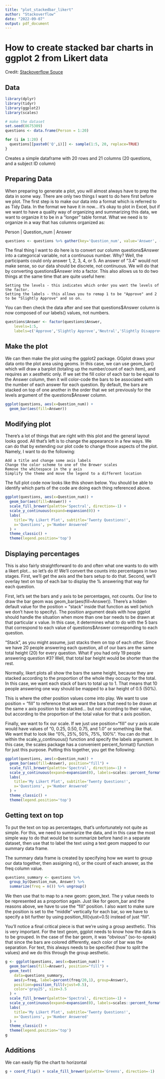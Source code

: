 ---
title: "plot_stackedbar_likert"
author: "Stackoverflow"
date: "2022-09-07"
output: pdf_document
---
# How to create stacked bar charts in ggplot 2 from Likert data
Credit: [Stackoverflow Souce](https://stackoverflow.com/questions/67196796/plot-stacked-bar-chart-of-likert-variables-in-r)

## Data

```{r}
library(dplyr)
library(tidyr)
library(ggplot2)
library(scales)

# make the dataset
set.seed(8675309)
questions <- data.frame(Person = 1:20)

for (i in 1:20) {
  questions[[paste0('Q',i)]] <- sample(1:5, 20, replace=TRUE)
}
```
Creates a simple dataframe with 20 rows and 21 columns (20 questions, and a subject ID column)

## Preparing Data

When preparing to generate a plot, you will almost always have to prep the data in some way. There are only two things I want to do here first before we plot. The first step is to make our data into a format which is referred to as Tidy Data. In the format we have it in now... it's okay to plot in Excel, but if we want to have a quality way of organizing and summarizing this data, we want to organize it to be in a "longer" table format. What we need is to organize in a way that has columns organized as:

Person | Question_num | Answer

```{r}
questions <- questions %>% gather(key='Question_num', value='Answer', -Person)
```

The final thing I want to do here is to convert our column questions$Answer into a categorical variable, not a continuous number. Why? Well, the participants could only answer 1, 2, 3, 4, or 5. An answer of "3.4" would not make sense, so our data should be discrete, not continuous. We will do that by converting questions$Answer into a factor. This also allows us to do two things at the same time that are quite useful here:

    Setting the levels - this indicates which order you want the levels of the factor.
    Setting the labels - this allows you to remap 1 to be "Approve" and 2 to be "Slightly Approve" and so on.

You can then check the data after and see that questions$Answer column is now composed of our labels() values, not numbers.

```{r}
questions$Answer <- factor(questions$Answer,
    levels=1:5,
    labels=c('Approve','Slightly Approve','Neutral','Slightly Disapprove','Disapprove'))
```

## Make the plot

We can then make the plot using the ggplot2 package. GGplot draws your data onto the plot area using geoms. In this case, we can use geom_bar() which will draw a barplot (totaling up the number/count of each item), and requires an x aesthetic only. If we set the fill color of each bar to be equal to the Answer column, then it will color-code the bars to be associated with the number of each answer for each question. By default, the bars are stacked on top of one another in the order that we set previously for the levels argument of the questions$Answer column.

```{r}
ggplot(questions, aes(x=Question_num)) +
  geom_bar(aes(fill=Answer))
```

## Modifying plot
There's a lot of things that are right with this plot and the general layout looks good. All that's left is to change the appearance in a few ways. We can do that by extending our plot code to change those aspects of the plot. Namely, I want to do the following:

    Add a title and change some axis labels
    Change the color scheme to one of the Brewer scales
    Remove the whitespace in the y axis
    Simplify the theme and move the legend to a different location

The full plot code now looks like this shown below. You should be able to identify which parts of the code are doing each thing referenced above.

```{r}
ggplot(questions, aes(x=Question_num)) +
  geom_bar(aes(fill=Answer)) +
  scale_fill_brewer(palette='Spectral', direction=-1) +
  scale_y_continuous(expand=expansion(0)) +
  labs(
    title='My Likert Plot', subtitle='Twenty Questions!',
    x='Questions', y='Number Answered'
  ) +
  theme_classic() +
  theme(legend.position='top')
```

## Displaying percentages

 This is also fairly straightforward to do and often what one wants to do with a likert plot... so let's do it! We'll convert the counts into percentages in two stages. First, we'll get the axis and the bars setup to do that. Second, we'll overlay text on top of each bar to display the % answering that way for each question.

First, let's set the bars and y axis to be percentages, not counts. Our line to draw the bar geom was geom_bar(aes(fill=Answer)). There's a hidden default value for the position = "stack" inside that function as well (which we don't have to specify). The position argument deals with how ggplot should handle the situation when more than one bar needs to be drawn at that particular x value. In this case, it determines what to do with the 5 bars that correspond to each value of questions$Answer corresponding to each question.

"Stack", as you might assume, just stacks them on top of each other. Since we have 20 people answering each question, all of our bars are the same total height (20) for every question. What if you had only 19 people answering question #3? Well, that total bar height would be shorter than the rest.

Normally, likert plots all show the bars the same height, because they are stacked according to the proportion of the whole they occupy for the total. In this case, we want each stack of bars to total up to 1. That means that 10 people answering one way should be mapped to a bar height of 0.5 (50%).

This is where the other position values come into play. We want to use position = "fill" to reference that we want the bars that need to be drawn at the same x axis position to be stacked... but not according to their value, but according to the proportion of the total value for that x axis position.

Finally, we want to fix our scale. If we just use position="fill" our y axis scale would have values of "0, 0.25, 0.50, 0.75, and 1.0" or something like that. We want that to look like "0%, 25%, 50%, 75%, 100%". You can do that within the scale_y_continuous() function and specify the labels argument. In this case, the scales package has a convenient percent_format() function for just this purpose. Putting this together, you get the following:

```{r}
ggplot(questions, aes(x=Question_num)) +
  geom_bar(aes(fill=Answer), position="fill") +
  scale_fill_brewer(palette='Spectral', direction=-1) +
  scale_y_continuous(expand=expansion(0), labels=scales::percent_format()) +
  labs(
    title='My Likert Plot', subtitle='Twenty Questions!',
    x='Questions', y='Number Answered'
  ) +
  theme_classic() +
  theme(legend.position='top')
```

## Getting text on top

To put the text on top as percentages, that's unfortunately not quite as simple. For this, we need to summarize the data, and in this case the most simple way to do that would be to summarize before hand in a separate dataset, then use that to label the text using a text geom mapped to our summary data frame.

The summary data frame is created by specifying how we want to group our data together, then assigning n(), or the count of each answer, as the freq column value.

```{r}
questions_summary <- questions %>%
  group_by(Question_num, Answer) %>%
  summarize(freq = n()) %>% ungroup()
```

We then use that to map to a new geom: geom_text. The y value needs to be represented as a proportion again. Just like for geom_bar and the reasons above, we have to use the "fill" position. I also want to make sure the position is set to the "middle" vertically for each bar, so we have to specify a bit further by using position_fill(vjust=0.5) instead of just "fill".

You'll notice a final critical piece is that we're using a group aesthetic. This is very important. For the text geom, ggplot needs to know how the data is to be grouped. In the case of the bar geom, it was "obvious" (so-to-speak) that since the bars are colored differently, each color of bar was the separation. For text, this always needs to be specified (how to split the values) and we do this through the group aesthetic.

```{r}
g <- ggplot(questions, aes(x=Question_num)) +
  geom_bar(aes(fill=Answer), position="fill") +
  geom_text(
    data=questions_summary,
    aes(y=freq, label=percent(freq/20,1), group=Answer),
    position=position_fill(vjust=0.5),
    color='gray25', size=3.5
  ) +
  scale_fill_brewer(palette='Spectral', direction=-1) +
  scale_y_continuous(expand=expansion(0), labels=scales::percent_format()) +
  labs(
    title='My Likert Plot', subtitle='Twenty Questions!',
    x='Questions', y='Number Answered'
  ) +
  theme_classic() +
  theme(legend.position='top')
g
```

## Additions

We can easily flip the chart to horizontal

```{r}
g + coord_flip() + scale_fill_brewer(palette='Greens', direction=-1)
```

